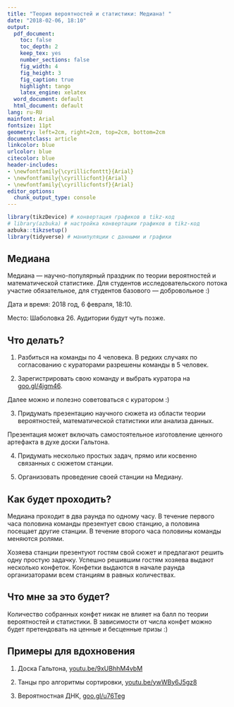 ```yaml
---
title: "Теория вероятностей и статистики: Медиана! "
date: "2018-02-06, 18:10"
output:
  pdf_document:
    toc: false
    toc_depth: 2
    keep_tex: yes
    number_sections: false
    fig_width: 4
    fig_height: 3
    fig_caption: true
    highlight: tango
    latex_engine: xelatex
  word_document: default
  html_document: default
lang: ru-RU
mainfont: Arial
fontsize: 11pt
geometry: left=2cm, right=2cm, top=2cm, bottom=2cm
documentclass: article
linkcolor: blue
urlcolor: blue
citecolor: blue
header-includes:
- \newfontfamily{\cyrillicfonttt}{Arial}
- \newfontfamily{\cyrillicfont}{Arial}
- \newfontfamily{\cyrillicfontsf}{Arial}
editor_options: 
  chunk_output_type: console
---
```


```r
library(tikzDevice) # конвертация графиков в tikz-код
# library(azbuka) # настройка конвертации графиков в tikz-код
azbuka::tikzsetup()
library(tidyverse) # манипуляции с данными и графики
```


## Медиана

Медиана — научно-популярный праздник по теории вероятностей и математической статистике. Для студентов исследовательского потока участие обязательное, для студентов базового — добровольное :)

Дата и время: 2018 год, 6 февраля, 18:10.

Место: Шаболовка 26. Аудитории будут чуть позже.

## Что делать?

1. Разбиться на команды по 4 человека. В редких случаях по согласованию с кураторами разрешены команды в 5 человек. 

2. Зарегистрировать свою команду и выбрать куратора на [goo.gl/4jgm46](goo.gl/4jgm46). 

Далее можно и полезно советоваться с куратором :)

3. Придумать презентацию научного сюжета из области теории вероятностей, математической статистики или анализа данных. 

Презентация может включать самостоятельное изготовление ценного артефакта в духе доски Гальтона.

4. Придумать несколько простых задач, прямо или косвенно связанных с сюжетом станции.

5. Организовать проведение своей станции на Медиану.


## Как будет проходить?

Медиана проходит в два раунда по одному часу. В течение первого часа половина команды презентует свою станцию, а половина посещает другие станции. В течение второго часа половины команды меняются ролями.

Хозяева станции презентуют гостям свой сюжет и предлагают решить одну простую задачку. Успешно решившим гостям хозяева выдают несколько конфеток. Конфетки выдаются в начале раунда организаторами всем станциям в равных количествах.

## Что мне за это будет?

Количество собранных конфет никак не влияет на балл по теории вероятностей и статистики. В зависимости от числа конфет можно будет претендовать на ценные и бесценные призы :)   

## Примеры для вдохновения

1. Доска Гальтона, [youtu.be/9xUBhhM4vbM](https://youtu.be/9xUBhhM4vbM)

2. Танцы про алгоритмы сортировки, [youtu.be/ywWBy6J5gz8](https://youtu.be/ywWBy6J5gz8)

3. Вероятностная ДНК, [goo.gl/u76Teg](goo.gl/u76Teg)


